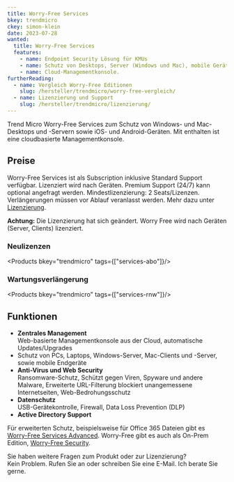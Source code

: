 ```yaml
---
title: Worry-Free Services
bkey: trendmicro
ckey: simon-klein
date: 2023-07-28
wanted:
  title: Worry-Free Services
  features:
    - name: Endpoint Security Lösung für KMUs
    - name: Schutz von Desktops, Server (Windows und Mac), mobile Geräte (Android und iOS)
    - name: Cloud-Managementkonsole.
furtherReading:
  - name: Vergleich Worry-Free Editionen
    slug: /hersteller/trendmicro/worry-free-vergleich/
  - name: Lizenzierung und Support
    slug: /hersteller/trendmicro/lizenzierung/
---
```



<Intro>

Trend Micro Worry-Free Services zum Schutz von Windows- und Mac-Desktops und -Servern sowie iOS- und Android-Geräten. Mit enthalten ist eine cloudbasierte Managementkonsole.

</Intro>

<TOC />



## Preise

Worry-Free Services ist als Subscription inklusive Standard Support verfügbar. Lizenziert wird nach Geräten. Premium Support (24/7) kann optional angefragt werden. Mindestlizenzierung: 2 Seats/Lizenzen. Verlängerungen müssen vor Ablauf veranlasst werden. Mehr dazu unter [Lizenzierung](/hersteller/trendmicro/lizenzierung/).

<Info>

**Achtung:** Die Lizenzierung hat sich geändert. Worry Free wird nach Geräten (Server, Clients) lizenziert.

</Info>

### Neulizenzen

<Products bkey="trendmicro" tags={["services-abo"]}/>

### Wartungsverlängerung

<Products bkey="trendmicro" tags={["services-rnw"]}/>


## Funktionen

- **Zentrales Management** <br/>
Web-basierte Managementkonsole aus der Cloud, automatische Updates/Upgrades
- Schutz von PCs, Laptops, Windows-Server, Mac-Clients und -Server, sowie mobile Endgeräte
- **Anti-Virus und Web Security** <br/>
Ransomware-Schutz, Schützt gegen Viren, Spyware und andere Malware, Erweiterte URL-Filterung blockiert unangemessene Internetseiten, Web-Bedrohungsschutz
- **Datenschutz** <br/>
USB-Gerätekontrolle, Firewall, Data Loss Prevention (DLP)
- **Active Directory Support**

<Info>

Für erweiterten Schutz, beispielsweise für Office 365 Dateien gibt es [Worry-Free Services Advanced](/hersteller/trendmicro/worry-free-services-advanced/). Worry-Free gibt es auch als On-Prem Edition, [Worry-Free Security](/hersteller/trendmicro/#worry-free).

</Info>

<GetInTouch theme="light">

Sie haben weitere Fragen zum Produkt oder zur Lizenzierung?<br />
Kein Problem. Rufen Sie an oder schreiben Sie eine E-Mail. Ich berate Sie gerne.

</GetInTouch>
